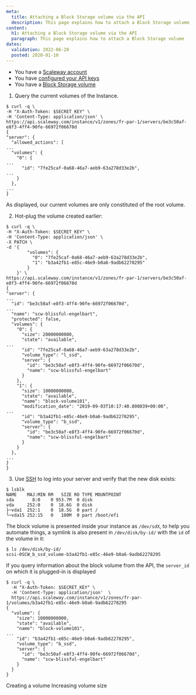 ```yaml
---
meta:
  title: Attaching a Block Storage volume via the API
  description: This page explains how to attach a Block Storage volume using the API.
content:
  h1: Attaching a Block Storage volume via the API
  paragraph: This page explains how to attach a Block Storage volume
dates:
  validation: 2022-06-20
  posted: 2020-01-10
---
```


<Message type="requirement">

  - You have a [Scaleway account](/console/my-account/how-to/create-an-account/)   
  - You have [configured your API keys](/console/my-project/how-to/generate-api-key/)
  - You have a [Block Storage volume](/storage/block/api-cli/creating-a-volume)

</Message>

1. Query the current volumes of the Instance.

  ```
  $ curl -q \
  -H "X-Auth-Token: $SECRET_KEY" \
  -H 'Content-Type: application/json' \
  https://api.scaleway.com/instance/v1/zones/fr-par-1/servers/be3c50af-e8f3-4ff4-90fe-66972f06670d
  {
  "server": {
    "allowed_actions": [
  ...
    "volumes": {
      "0": {
  ...
        "id": "7fe25caf-0a68-46a7-aeb9-63a278d33e2b",
  ...
      }
    },
  ...
  }
  ```

  As displayed, our current volumes are only constituted of the root volume.

2. Hot-plug the volume created earlier:

  ```
  $ curl -q \
  -H "X-Auth-Token: $SECRET_KEY" \
  -H 'Content-Type: application/json' \
  -X PATCH \
  -d '{
          "volumes": {
            "0": "7fe25caf-0a68-46a7-aeb9-63a278d33e2b",
            "1": "b3a42fb1-e85c-46e9-b0a6-9adb62278295"
          }
      }' \
  https://api.scaleway.com/instance/v1/zones/fr-par-1/servers/be3c50af-e8f3-4ff4-90fe-66972f06670d
  {
  "server": {
  ...
    "id": "be3c50af-e8f3-4ff4-90fe-66972f06670d",
  ...
    "name": "scw-blissful-engelbart",
    "protected": false,
    "volumes": {
      "0": {
        "size": 20000000000,
        "state": "available",
  ...
        "id": "7fe25caf-0a68-46a7-aeb9-63a278d33e2b",
        "volume_type": "l_ssd",
        "server": {
          "id": "be3c50af-e8f3-4ff4-90fe-66972f06670d",
          "name": "scw-blissful-engelbart"
        }
      },
      "1": {
        "size": 10000000000,
        "state": "available",
        "name": "block-volume101",
        "modification_date": "2019-09-03T10:17:40.800839+00:00",
  ...
        "id": "b3a42fb1-e85c-46e9-b0a6-9adb62278295",
        "volume_type": "b_ssd",
        "server": {
          "id": "be3c50af-e8f3-4ff4-90fe-66972f06670d",
          "name": "scw-blissful-engelbart"
        }
      }
    },
  ...
  }
  }
  ```
3. Use [SSH](/compute/instances/how-to/connect-to-instance/) to log into your server and verify that the new disk exists:

  ```
  $ lsblk
  NAME    MAJ:MIN RM   SIZE RO TYPE MOUNTPOINT
  sda       8:0    0 953.7M  0 disk
  vda     252:0    0  18.6G  0 disk
  ├─vda1  252:1    0  18.5G  0 part /
  └─vda15 252:15   0   100M  0 part /boot/efi
  ```

  The block volume is presented inside your instance as `/dev/sdX`, to help you
  automate things, a symlink is also present in `/dev/disk/by-id/` with the `id`
  of the volume in it:

  ```
  $ ls /dev/disk/by-id/
  scsi-0SCW_b_ssd_volume-b3a42fb1-e85c-46e9-b0a6-9adb62278295
  ```

  If you query information about the block volume from the API, the `server_id`
  on which it is plugged-in is displayed

  ```
  $ curl -q \
    -H "X-Auth-Token: $SECRET_KEY" \
    -H 'Content-Type: application/json'  \
    https://api.scaleway.com/instance/v1/zones/fr-par-1/volumes/b3a42fb1-e85c-46e9-b0a6-9adb62278295
  {
    "volume": {
      "size": 10000000000,
      "state": "available",
      "name": "block-volume101",
  ...
      "id": "b3a42fb1-e85c-46e9-b0a6-9adb62278295",
      "volume_type": "b_ssd",
      "server": {
        "id": "be3c50af-e8f3-4ff4-90fe-66972f06670d",
        "name": "scw-blissful-engelbart"
      }
    }
  }
  ```

<Navigation title="See Also">
  <PreviousButton to="/storage/block/api-cli/creating-a-volume/">Creating a volume</PreviousButton>
  <NextButton to="/storage/block/api-cli/increasing-volume-size">Increasing volume size</NextButton>
</Navigation>
